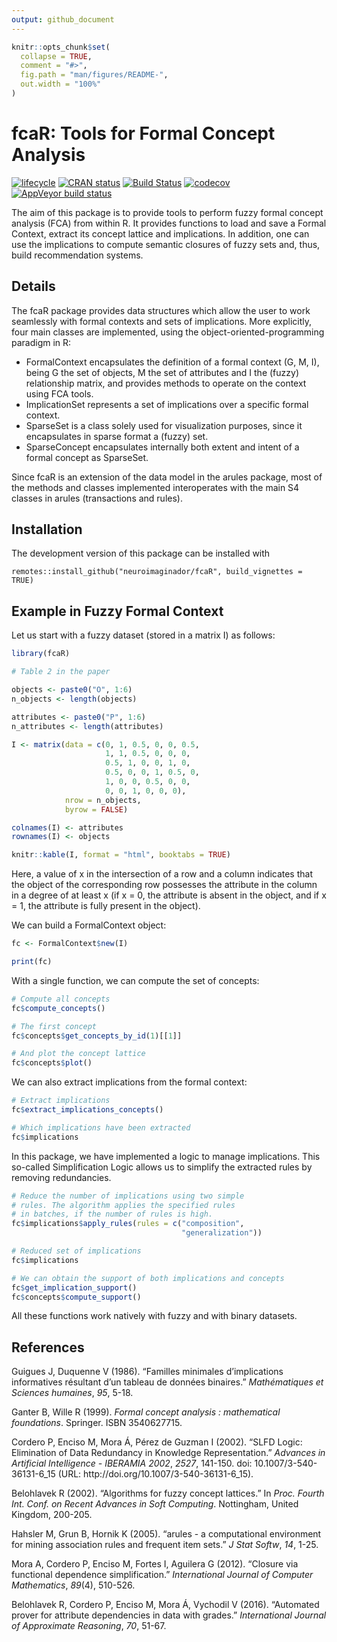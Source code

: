 ```yaml
---
output: github_document
---
```


<!-- README.md is generated from README.Rmd. Please edit that file -->

```r
knitr::opts_chunk$set(
  collapse = TRUE,
  comment = "#>",
  fig.path = "man/figures/README-",
  out.width = "100%"
)
```
# fcaR: Tools for Formal Concept Analysis

<!-- badges: start -->
[![lifecycle](https://img.shields.io/badge/lifecycle-maturing-blue.svg)](https://www.tidyverse.org/lifecycle/#maturing)
[![CRAN status](https://www.r-pkg.org/badges/version/fcaR)](https://cran.r-project.org/package=fcaR)
[![Build Status](https://travis-ci.com/neuroimaginador/fcaR.svg?token=MLhMMg8zTrQjhhSXhmgz&branch=master)](https://travis-ci.com/neuroimaginador/fcaR)
[![codecov](https://codecov.io/gh/neuroimaginador/fcaR/branch/master/graph/badge.svg?token=8ujvQdrzUI)](https://codecov.io/gh/neuroimaginador/fcaR)
[![AppVeyor build status](https://ci.appveyor.com/api/projects/status/github/neuroimaginador/fcaR?branch=master&svg=true)](https://ci.appveyor.com/project/neuroimaginador/fcaR)
<!-- badges: end -->

The aim of this package is to provide tools to perform  fuzzy formal concept analysis (FCA) from within R.
It provides functions to load and save a Formal Context, extract its concept lattice and implications.
In addition, one can use the implications to compute semantic closures of fuzzy sets and, thus, build recommendation systems.

## Details

The fcaR package provides data structures which allow the user to work seamlessly with formal contexts and sets of implications. More explicitly, four main classes are implemented, using the \code{R6} object-oriented-programming paradigm in R:

- FormalContext encapsulates the definition of a formal context (G, M, I), being G the set of objects, M the set of attributes and I the (fuzzy) relationship matrix, and provides methods to operate on the context using FCA tools.
- ImplicationSet represents a set of implications over a specific formal context.
- SparseSet is a class solely used for visualization purposes, since it encapsulates in sparse format a (fuzzy) set.
- SparseConcept encapsulates internally both extent and intent of a formal concept as SparseSet.

Since fcaR is an extension of the data model in the arules package, most of the methods and classes implemented interoperates with the main S4 classes in arules (transactions and rules).

## Installation

The development version of this package can be installed with

```
remotes::install_github("neuroimaginador/fcaR", build_vignettes = TRUE)
```

## Example in Fuzzy Formal Context

<!-- Example from [here](https://www.sciencedirect.com/science/article/pii/S1877705812021418) -->


Let us start with a fuzzy dataset (stored in a matrix I) as follows:
```r

library(fcaR)

# Table 2 in the paper

objects <- paste0("O", 1:6)
n_objects <- length(objects)

attributes <- paste0("P", 1:6)
n_attributes <- length(attributes)

I <- matrix(data = c(0, 1, 0.5, 0, 0, 0.5,
                     1, 1, 0.5, 0, 0, 0,
                     0.5, 1, 0, 0, 1, 0,
                     0.5, 0, 0, 1, 0.5, 0,
                     1, 0, 0, 0.5, 0, 0,
                     0, 0, 1, 0, 0, 0),
            nrow = n_objects,
            byrow = FALSE)

colnames(I) <- attributes
rownames(I) <- objects

knitr::kable(I, format = "html", booktabs = TRUE)
```

Here, a value of x in the intersection of a row and a column indicates that the object of the corresponding row possesses the attribute in the column in a degree of at least x (if x = 0, the attribute is absent in the object, and if x = 1, the attribute is fully present in the object).

We can build a FormalContext object:

```r
fc <- FormalContext$new(I)

print(fc)
```

With a single function, we can compute the set of concepts:
```r
# Compute all concepts
fc$compute_concepts()

# The first concept
fc$concepts$get_concepts_by_id(1)[[1]]

# And plot the concept lattice
fc$concepts$plot()
```

We can also extract implications from the formal context:
```r
# Extract implications
fc$extract_implications_concepts()

# Which implications have been extracted
fc$implications
```

In this package, we have implemented a logic to manage implications. This so-called Simplification Logic allows us to simplify the extracted rules by removing redundancies.

```r
# Reduce the number of implications using two simple
# rules. The algorithm applies the specified rules
# in batches, if the number of rules is high.
fc$implications$apply_rules(rules = c("composition",
                                      "generalization"))

# Reduced set of implications
fc$implications

# We can obtain the support of both implications and concepts
fc$get_implication_support()
fc$concepts$compute_support()
```

All these functions work natively with fuzzy and with binary datasets.

## References
Guigues J, Duquenne V (1986). “Familles minimales d'implications informatives résultant d'un tableau de données binaires.” _Mathématiques et Sciences humaines_, *95*, 5-18.

Ganter B, Wille R (1999). _Formal concept analysis : mathematical foundations_. Springer. ISBN 3540627715.

Cordero P, Enciso M, Mora Á, Pérez de Guzman I (2002). “SLFD Logic: Elimination of Data Redundancy in Knowledge Representation.” _Advances in Artificial Intelligence -   IBERAMIA 2002_, *2527*, 141-150. doi:   10.1007/3-540-36131-6_15 (URL: http://doi.org/10.1007/3-540-36131-6_15).

Belohlavek R (2002). “Algorithms for fuzzy concept lattices.” In _Proc. Fourth Int. Conf. on Recent Advances in Soft Computing_. Nottingham, United Kingdom, 200-205.

Hahsler M, Grun B, Hornik K (2005). “arules - a computational environment for mining association rules and frequent item sets.” _J Stat Softw_, *14*, 1-25.

Mora A, Cordero P, Enciso M, Fortes I, Aguilera G (2012). “Closure via functional dependence simplification.” _International Journal of Computer Mathematics_, *89*(4), 510-526.

Belohlavek R, Cordero P, Enciso M, Mora Á, Vychodil V (2016). “Automated prover for attribute dependencies in data with grades.” _International Journal of Approximate Reasoning_, *70*, 51-67.
